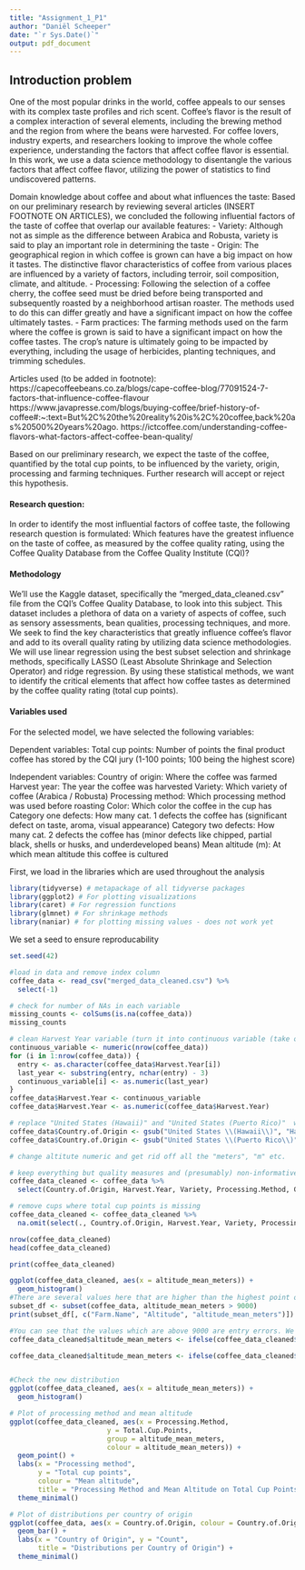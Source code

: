 ```yaml
---
title: "Assignment_1_P1"
author: "Daniël Scheeper"
date: "`r Sys.Date()`"
output: pdf_document
---
```


## Introduction problem ##
One of the most popular drinks in the world, coffee appeals to our senses with its complex taste profiles and rich scent. Coffee's flavor is the result of a complex interaction of several elements, including the brewing method and the region from where the beans were harvested. For coffee lovers, industry experts, and researchers looking to improve the whole coffee experience, understanding the factors that affect coffee flavor is essential. In this work, we use a data science methodology to disentangle the various factors that affect coffee flavor, utilizing the power of statistics to find undiscovered patterns.

Domain knowledge about coffee and about what influences the taste:
Based on our preliminary research by reviewing several articles (INSERT FOOTNOTE ON ARTICLES), we concluded the following influential factors of the taste of coffee that overlap our available features:
- Variety: Although not as simple as the difference between Arabica and Robusta, variety is said to play an important role in determining the taste
- Origin: The geographical region in which coffee is grown can have a big impact on how it tastes. The distinctive flavor characteristics of coffee from various places are influenced by a variety of factors, including terroir, soil composition, climate, and altitude.
- Processing: Following the selection of a coffee cherry, the coffee seed must be dried before being transported and subsequently roasted by a neighborhood artisan roaster. The methods used to do this can differ greatly and have a significant impact on how the coffee ultimately tastes. 
- Farm practices: The farming methods used on the farm where the coffee is grown is said to have a significant impact on how the coffee tastes. The crop's nature is ultimately going to be impacted by everything, including the usage of herbicides, planting techniques, and trimming schedules.

Articles used (to be added in footnote):
https://capecoffeebeans.co.za/blogs/cape-coffee-blog/77091524-7-factors-that-influence-coffee-flavour
https://www.javapresse.com/blogs/buying-coffee/brief-history-of-coffee#:~:text=But%2C%20the%20reality%20is%2C%20coffee,back%20as%20500%20years%20ago.
https://ictcoffee.com/understanding-coffee-flavors-what-factors-affect-coffee-bean-quality/

Based on our preliminary research, we expect the taste of the coffee, quantified by the total cup points, to be influenced by the variety, origin, processing and farming techniques. Further research will accept or reject this hypothesis.

#### Research question:
In order to identify the most influential factors of coffee taste, the following research question is formulated:
Which features have the greatest influence on the taste of coffee, as measured by the coffee quality rating, using the Coffee Quality Database from the Coffee Quality Institute (CQI)?

#### Methodology
We'll use the Kaggle dataset, specifically the "merged_data_cleaned.csv" file from the CQI's Coffee Quality Database, to look into this subject. This dataset includes a plethora of data on a variety of aspects of coffee, such as sensory assessments, bean qualities, processing techniques, and more. We seek to find the key characteristics that greatly influence coffee's flavor and add to its overall quality rating by utilizing data science methodologies. We will use linear regression using the best subset selection and shrinkage methods, specifically LASSO (Least Absolute Shrinkage and Selection Operator) and ridge regression. By using these statistical methods, we want to identify the critical elements that affect how coffee tastes as determined by the coffee quality rating (total cup points).

#### Variables used 
For the selected model, we have selected the following variables:

Dependent variables:
Total cup points: Number of points the final product coffee has stored by the CQI jury (1-100 points; 100 being the highest score)

Independent variables:
Country of origin: Where the coffee was farmed
Harvest year: The year the coffee was harvested
Variety: Which variety of coffee (Arabica / Robusta)
Processing method: Which processing method was used before roasting
Color: Which color the coffee in the cup has
Category one defects: How many cat. 1 defects the coffee has (significant defect on taste, aroma, visual appearance)
Category two defects: How many cat. 2 defects the coffee has (minor defects like chipped, partial black, shells or husks, and underdeveloped beans)
Mean altitude (m): At which mean altitude this coffee is cultured



First, we load in the libraries which are used throughout the analysis
```r
library(tidyverse) # metapackage of all tidyverse packages
library(ggplot2) # For plotting visualizations
library(caret) # For regression functions
library(glmnet) # For shrinkage methods
library(naniar) # for plotting missing values - does not work yet
```


We set a seed to ensure reproducability
```r
set.seed(42)
```


```r
#load in data and remove index column
coffee_data <- read_csv("merged_data_cleaned.csv") %>% 
  select(-1)

# check for number of NAs in each variable
missing_counts <- colSums(is.na(coffee_data))
missing_counts

# clean Harvest Year variable (turn it into continuous variable (take only last year if two years are given)
continuous_variable <- numeric(nrow(coffee_data))
for (i in 1:nrow(coffee_data)) {
  entry <- as.character(coffee_data$Harvest.Year[i])
  last_year <- substring(entry, nchar(entry) - 3)
  continuous_variable[i] <- as.numeric(last_year)
}
coffee_data$Harvest.Year <- continuous_variable
coffee_data$Harvest.Year <- as.numeric(coffee_data$Harvest.Year)

# replace "United States (Hawaii)" and "United States (Puerto Rico)"  with "Hawaii" and "Puerto Rico" in Country.of.Origin
coffee_data$Country.of.Origin <- gsub("United States \\(Hawaii\\)", "Hawaii", coffee_data$Country.of.Origin)
coffee_data$Country.of.Origin <- gsub("United States \\(Puerto Rico\\)", "Puerto Rico", coffee_data$Country.of.Origin)

# change altitute numeric and get rid off all the "meters", "m" etc.

# keep everything but quality measures and (presumably) non-informative columns 
coffee_data_cleaned <- coffee_data %>%
  select(Country.of.Origin, Harvest.Year, Variety, Processing.Method, Color, Category.One.Defects, Category.Two.Defects, altitude_mean_meters, Total.Cup.Points)

# remove cups where total cup points is missing
coffee_data_cleaned <- coffee_data_cleaned %>% 
  na.omit(select(., Country.of.Origin, Harvest.Year, Variety, Processing.Method, Color, altitude_mean_meters, Total.Cup.Points))

nrow(coffee_data_cleaned)
head(coffee_data_cleaned)

print(coffee_data_cleaned)

```

```r
ggplot(coffee_data_cleaned, aes(x = altitude_mean_meters)) +
  geom_histogram()
#There are several values here that are higher than the highest point on earth, that's an entry error. But we can fix it.
subset_df <- subset(coffee_data, altitude_mean_meters > 9000)
print(subset_df[, c("Farm.Name", "Altitude", "altitude_mean_meters")])

#You can see that the values which are above 9000 are entry errors. We can fix that like so.
coffee_data_cleaned$altitude_mean_meters <- ifelse(coffee_data_cleaned$altitude_mean_meters == 190164.000, 1901.64, coffee_data_cleaned$altitude_mean_meters)

coffee_data_cleaned$altitude_mean_meters <- ifelse(coffee_data_cleaned$altitude_mean_meters %in% c(110000.000, 11000.000), 1100.000, coffee_data_cleaned$altitude_mean_meters)


#Check the new distribution
ggplot(coffee_data_cleaned, aes(x = altitude_mean_meters)) +
  geom_histogram()

```


``` r
# Plot of processing method and mean altitude
ggplot(coffee_data_cleaned, aes(x = Processing.Method, 
                        y = Total.Cup.Points, 
                        group = altitude_mean_meters,
                        colour = altitude_mean_meters)) +
  geom_point() +
  labs(x = "Processing method", 
       y = "Total cup points", 
       colour = "Mean altitude",
       title = "Processing Method and Mean Altitude on Total Cup Points") +
  theme_minimal() 

# Plot of distributions per country of origin
ggplot(coffee_data, aes(x = Country.of.Origin, colour = Country.of.Origin)) +
  geom_bar() +
  labs(x = "Country of Origin", y = "Count", 
       title = "Distributions per Country of Origin") +
  theme_minimal()

```

